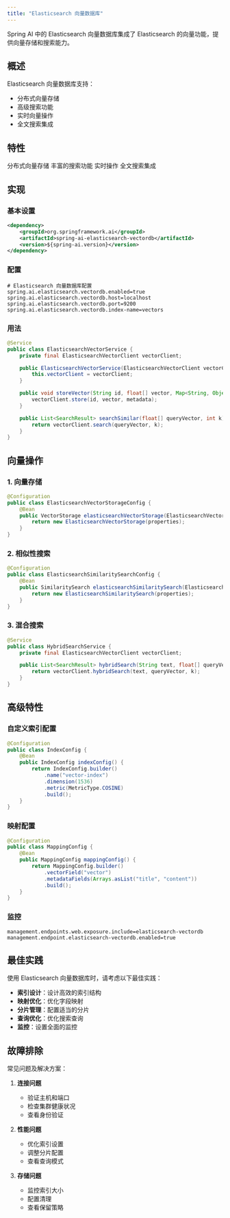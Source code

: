 ```yaml
---
title: "Elasticsearch 向量数据库"
---
```


Spring AI 中的 Elasticsearch 向量数据库集成了 Elasticsearch 的向量功能，提供向量存储和搜索能力。

## 概述

Elasticsearch 向量数据库支持：
- 分布式向量存储
- 高级搜索功能
- 实时向量操作
- 全文搜索集成

## 特性

<CardGroup cols={2}>
  <Card title="分布式存储" icon="network-wired">
    分布式向量存储
  </Card>
  <Card title="高级搜索" icon="magnifying-glass">
    丰富的搜索功能
  </Card>
  <Card title="实时" icon="clock">
    实时操作
  </Card>
  <Card title="集成" icon="plug">
    全文搜索集成
  </Card>
</CardGroup>

## 实现

### 基本设置

```xml
<dependency>
    <groupId>org.springframework.ai</groupId>
    <artifactId>spring-ai-elasticsearch-vectordb</artifactId>
    <version>${spring-ai.version}</version>
</dependency>
```

### 配置

```properties
# Elasticsearch 向量数据库配置
spring.ai.elasticsearch.vectordb.enabled=true
spring.ai.elasticsearch.vectordb.host=localhost
spring.ai.elasticsearch.vectordb.port=9200
spring.ai.elasticsearch.vectordb.index-name=vectors
```

### 用法

```java
@Service
public class ElasticsearchVectorService {
    private final ElasticsearchVectorClient vectorClient;

    public ElasticsearchVectorService(ElasticsearchVectorClient vectorClient) {
        this.vectorClient = vectorClient;
    }

    public void storeVector(String id, float[] vector, Map<String, Object> metadata) {
        vectorClient.store(id, vector, metadata);
    }

    public List<SearchResult> searchSimilar(float[] queryVector, int k) {
        return vectorClient.search(queryVector, k);
    }
}
```

## 向量操作

### 1. 向量存储

```java
@Configuration
public class ElasticsearchVectorStorageConfig {
    @Bean
    public VectorStorage elasticsearchVectorStorage(ElasticsearchVectorProperties properties) {
        return new ElasticsearchVectorStorage(properties);
    }
}
```

### 2. 相似性搜索

```java
@Configuration
public class ElasticsearchSimilaritySearchConfig {
    @Bean
    public SimilaritySearch elasticsearchSimilaritySearch(ElasticsearchVectorProperties properties) {
        return new ElasticsearchSimilaritySearch(properties);
    }
}
```

### 3. 混合搜索

```java
@Service
public class HybridSearchService {
    private final ElasticsearchVectorClient vectorClient;

    public List<SearchResult> hybridSearch(String text, float[] queryVector, int k) {
        return vectorClient.hybridSearch(text, queryVector, k);
    }
}
```

## 高级特性

### 自定义索引配置

```java
@Configuration
public class IndexConfig {
    @Bean
    public IndexConfig indexConfig() {
        return IndexConfig.builder()
            .name("vector-index")
            .dimension(1536)
            .metric(MetricType.COSINE)
            .build();
    }
}
```

### 映射配置

```java
@Configuration
public class MappingConfig {
    @Bean
    public MappingConfig mappingConfig() {
        return MappingConfig.builder()
            .vectorField("vector")
            .metadataFields(Arrays.asList("title", "content"))
            .build();
    }
}
```

### 监控

```properties
management.endpoints.web.exposure.include=elasticsearch-vectordb
management.endpoint.elasticsearch-vectordb.enabled=true
```

## 最佳实践

<Note>
使用 Elasticsearch 向量数据库时，请考虑以下最佳实践：
</Note>

- **索引设计**：设计高效的索引结构
- **映射优化**：优化字段映射
- **分片管理**：配置适当的分片
- **查询优化**：优化搜索查询
- **监控**：设置全面的监控

## 故障排除

常见问题及解决方案：

1. **连接问题**
   - 验证主机和端口
   - 检查集群健康状况
   - 查看身份验证

2. **性能问题**
   - 优化索引设置
   - 调整分片配置
   - 查看查询模式

3. **存储问题**
   - 监控索引大小
   - 配置清理
   - 查看保留策略 